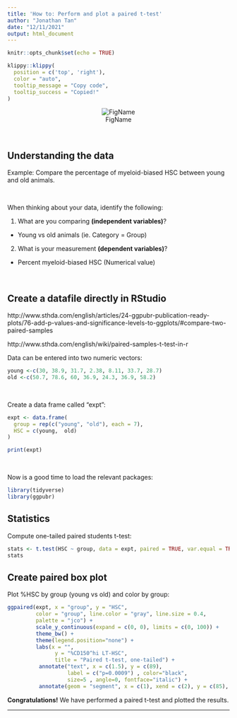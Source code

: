 ```yaml
---
title: 'How to: Perform and plot a paired t-test'
author: "Jonathan Tan"
date: "12/11/2021"
output: html_document
---
```


```r
knitr::opts_chunk$set(echo = TRUE)
```

```r
klippy::klippy(
  position = c('top', 'right'),
  color = "auto",
  tooltip_message = "Copy code",
  tooltip_success = "Copied!"
)
```

<center>
![FigName](../plots/Paired_t-test.jpeg)
</center>

<br>

## Understanding the data

Example: Compare the percentage of myeloid-biased HSC between young and old animals.

<br>

When thinking about your data, identify the following:

1. What are you comparing **(independent variables)**?

- Young vs old animals (ie. Category = Group)

2. What is your measurement **(dependent variables)**?
  * Percent myeloid-biased HSC (Numerical value)

<br>
  
## Create a datafile directly in RStudio

http://www.sthda.com/english/articles/24-ggpubr-publication-ready-plots/76-add-p-values-and-significance-levels-to-ggplots/#compare-two-paired-samples

http://www.sthda.com/english/wiki/paired-samples-t-test-in-r



Data can be entered into two numeric vectors:
```r
young <-c(30, 38.9, 31.7, 2.38, 8.11, 33.7, 28.7)
old <-c(50.7, 78.6, 60, 36.9, 24.3, 36.9, 58.2)
```

<br>

Create a data frame called "expt":
```r
expt <- data.frame( 
  group = rep(c("young", "old"), each = 7),
  HSC = c(young,  old)
)

print(expt)
```

<br>

Now is a good time to load the relevant packages:
```r
library(tidyverse)
library(ggpubr)
```

## Statistics
Compute one-tailed paired students t-test:
```r
stats <- t.test(HSC ~ group, data = expt, paired = TRUE, var.equal = TRUE, alternative = "greater")
stats
```

## Create paired box plot
Plot %HSC by group (young vs old) and color by group:
```r
ggpaired(expt, x = "group", y = "HSC",
         color = "group", line.color = "gray", line.size = 0.4,
         palette = "jco") +
         scale_y_continuous(expand = c(0, 0), limits = c(0, 100)) +
         theme_bw() +
         theme(legend.position="none") +
         labs(x = "",
               y = "%CD150^hi LT-HSC",
               title = "Paired t-test, one-tailed") +
          annotate("text", x = c(1.5), y = c(89), 
                   label = c("p=0.0009") , color="black", 
                   size=5 , angle=0, fontface="italic") +
          annotate(geom = "segment", x = c(1), xend = c(2), y = c(85), yend = c(85), colour = "#060606") 
```


**Congratulations!**
We have performed a paired t-test and plotted the results.


***




